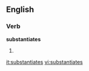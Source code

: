 ==English==

===Verb===
'''substantiates'''

# {{third-person singular of|[[substantiate]]}}

[[it:substantiates]]
[[vi:substantiates]]